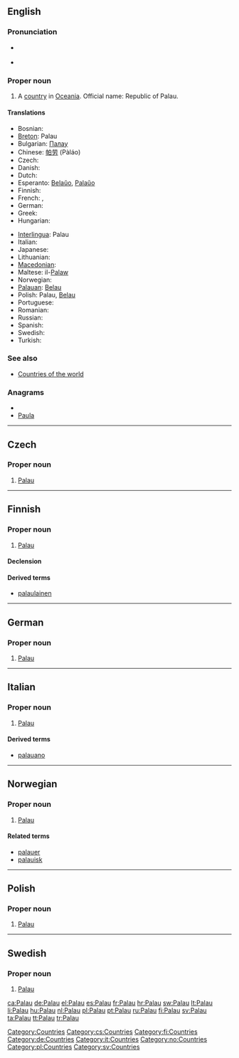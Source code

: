 ==English==
{{wikipedia}}

===Pronunciation===
* {{a|UK|US}} {{IPA|/pəˈlaʊ/}}
* {{audio|en-us-Palau.ogg|Audio (US)}}

===Proper noun===
{{en-proper noun}}

# A [[country]] in [[Oceania]]. Official name: Republic of Palau.

====Translations====
{{trans-top|Republic of Palau}}
* Bosnian: {{t-|bs|Palau|m}}
* [[Breton]]: Palau
* Bulgarian: [[Палау]]
* Chinese: [[帕劳]] (Pàláo)
* Czech: {{t-|cs|Palau}}
* Danish: {{t-|da|Palau}}
* Dutch: {{t+|nl|Palau}}
* Esperanto: [[Belaŭo]], [[Palaŭo]]
* Finnish: {{t+|fi|Palau}}
* French: {{t+|fr|Belau}}, {{t+|fr|Palau}}
* German: {{t+|de|Palau}}
* Greek: {{t+|el|Παλάου|n|tr=Paláou}}
* Hungarian: {{t+|hu|Palau}}
{{trans-mid}}
* [[Interlingua]]: Palau
* Italian: {{t-|it|Palau}}
* Japanese: {{t-|ja|パラオ|tr=Parao}}
* Lithuanian: {{t+|lt|Palau|f|xs=Lithuanian}}
* [[Macedonian]]: {{t|mk|Палау|tr=Paláu}}
* Maltese: il-[[Palaw]]
* Norwegian: {{t-|no|Palau}}
* [[Palauan]]: [[Belau]]
* Polish: Palau, [[Belau]]
* Portuguese: {{t+|pt|Palau}}
* Romanian: {{t-|ro|Palau|n}}
* Russian: {{t|ru|Палау|tr=Paláu}}
* Spanish: {{t+|es|Palaos}}
* Swedish: {{t+|sv|Palau}}
* Turkish: {{t+|tr|Palau}}
{{trans-bottom}}

===See also===
* [[Appendix:Countries of the world|Countries of the world]]

===Anagrams===
* {{alphagram|aalpu}}
* [[Paula#English|Paula]]


[[Category:Countries]]

----

==Czech==

===Proper noun===
{{cs-proper noun|g=}}

# [[#English|Palau]]

[[Category:cs:Countries]]

----

==Finnish==
{{wikipedia|lang=fi}}

===Proper noun===
{{infl|fi|proper noun}}

# [[#English|Palau]]

====Declension====
{{fi-decl-rosé|Pala|u|np=1}}

====Derived terms====
* [[palaulainen]]

[[Category:fi:Countries]]

----

==German==
{{wikipedia|lang=de}}

===Proper noun===
{{infl|de|proper noun|g=n}}

# [[#English|Palau]]

[[Category:de:Countries]]

----

==Italian==
{{wikipedia|lang=it}}

===Proper noun===
{{infl|it|proper noun|g=m}}

# [[#English|Palau]]

====Derived terms====
* [[palauano]]

[[Category:it:Countries]]

----

==Norwegian==

===Proper noun===
{{infl|no|proper noun}}

# [[#English|Palau]]

====Related terms====
* [[palauer]]
* [[palauisk]]

[[Category:no:Countries]]

----

==Polish==

===Proper noun===
{{infl|pl|proper noun|g=n|undeclinable}}

# [[#English|Palau]]

[[Category:pl:Countries]]

----

==Swedish==

===Proper noun===
{{infl|sv|proper noun}}

# [[#English|Palau]]

[[Category:sv:Countries]]

[[ca:Palau]]
[[de:Palau]]
[[el:Palau]]
[[es:Palau]]
[[fr:Palau]]
[[hr:Palau]]
[[sw:Palau]]
[[lt:Palau]]
[[li:Palau]]
[[hu:Palau]]
[[nl:Palau]]
[[pl:Palau]]
[[pt:Palau]]
[[ru:Palau]]
[[fi:Palau]]
[[sv:Palau]]
[[ta:Palau]]
[[tt:Palau]]
[[tr:Palau]]